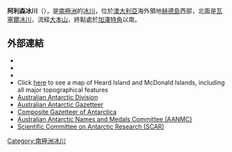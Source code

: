 {{Coord|53|04|S|73|24|E|display=title}}

'''阿利森冰川'''（{{lang-en|Allison Glacier}}），是[[南極洲|南極洲]]的[[冰川|冰川]]，位於[[澳大利亞|澳大利亞]]海外領地[[赫德島|赫德島]]西部，北面是[[瓦塞爾冰川|瓦塞爾冰川]]，流經[[大本山|大本山]]，終點處於[[加澤特角|加澤特角]]以南。

==外部連結==
*{{Cite book
|author=U. Radok and D. Watts
|title=Snow and Ice (Proceedings of the Moscow Symposium, August 1971)
|editor=
|chapter=A synoptic background to glacier variations of Heard Island
|publisher=[http://iahs.info/ International Association of Hydrological Sciences]
|location=Wallingford, Oxfordshire, UK
|edition=104
|isbn=
|year=1975
|pages=42–56
|url=http://iahs.info/redbooks/a104/iahs_104_0042.pdf
|accessdate=7 June 2010}}
*{{Cite book
|author=Truffer, M., Thost, D. and Ruddell, A.
|title=Antarctic CRC Research Report No. 24
|editor=
|chapter=The Brown Glacier, Heard Island: its morphology, dynamics, mass balance and climate setting
|publisher=Cooperative Research Centre for the Antarctic and Southern Ocean Environment, University of Tasmania
|location=Hobart, Tasmania
|edition=
|isbn=
|year=2001
|pages=1–27
|url=
|accessdate=8 June 2010}}
*{{Cite journal
|author=Kevin Kiernan and Anne McConnell
|title=Glacier retreat and melt-lake expansion at Stephenson Glacier, Heard Island World Heritage Area
|journal=Polar Record
|volume=38
|issue=207
|pages=297–308
|year=2002
|pmid=
|doi=10.1017/S0032247400017988
|url=http://eprints.utas.edu.au/2355/1/Glacier_retreat.pdf
|accessdate=7 June 2010}}
*Click [http://www.heardisland.aq/__data/assets/pdf_file/0018/639/HIMI_general.pdf here] {{Wayback|url=http://www.heardisland.aq/__data/assets/pdf_file/0018/639/HIMI_general.pdf |date=20140211194507 }} to see a map of Heard Island and McDonald Islands, including all major topographical features
*[http://www.aad.gov.au/ Australian Antarctic Division]
*[https://web.archive.org/web/20071030143303/http://aadc-maps.aad.gov.au/aadc/gaz/search_names.cfm Australian Antarctic Gazetteer]
*[http://data.aad.gov.au/aadc/gaz/scar/ Composite Gazetteer of Antarctica] {{WebCite|url=https://www.webcitation.org/5ug2CfC7m?url=http://data.aad.gov.au/aadc/gaz/scar/ |date=20101202140255 |dateformat=iso }}
*[https://web.archive.org/web/20090709070649/http://www.aad.gov.au/default.asp?casid=12388 Australian Antarctic Names and Medals Committee (AANMC)]
*[https://web.archive.org/web/20100818063123/http://www.scar.org/information/ Scientific Committee on Antarctic Research (SCAR)]

{{Antarctica-geo-stub}}
[[Category:南極洲冰川|Category:南極洲冰川]]